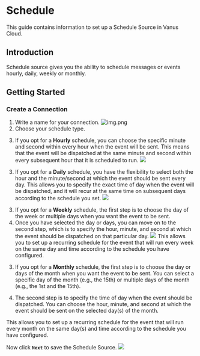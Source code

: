 # Schedule

This guide contains information to set up a Schedule Source in Vanus Cloud.

## Introduction

Schedule source gives you the ability to schedule messages or events hourly, daily, weekly or monthly.


## Getting Started

### Create a Connection
1. Write a name for your connection.
   ![img.png](images/name.png)
2. Choose your schedule type.


<Tabs>

<TabItem label="Hourly" value="hourly">

3. If you opt for a **Hourly** schedule, you can choose the specific minute and second within every hour when the event will be sent. This means that the event will be dispatched at the same minute and second within every subsequent hour that it is scheduled to run.
![](images/img.png)

</TabItem>
<TabItem label="Daily" value="daily">

3. If you opt for a **Daily** schedule, you have the flexibility to select both the hour and the minute/second at which the event should be sent every day. This allows you to specify the exact time of day when the event will be dispatched, and it will recur at the same time on subsequent days according to the schedule you set.
![](images/img_1.png)

</TabItem>
<TabItem label="Weekly" value="weekly">

3. If you opt for a **Weekly** schedule, the first step is to choose the day of the week or multiple days when you want the event to be sent.
4. Once you have selected the day or days, you can move on to the second step, which is to specify the hour, minute, and second at which the event should be dispatched on that particular day.
![](images/img_2.png)
This allows you to set up a recurring schedule for the event that will run every week on the same day and time according to the schedule you have configured.

</TabItem>
<TabItem label="Monthly" value="monthly">

3. If you opt for a **Monthly** schedule, the first step is to choose the day or days of the month when you want the event to be sent. You can select a specific day of the month (e.g., the 15th) or multiple days of the month (e.g., the 1st and the 15th).

4. The second step is to specify the time of day when the event should be dispatched. You can choose the hour, minute, and second at which the event should be sent on the selected day(s) of the month.

This allows you to set up a recurring schedule for the event that will run every month on the same day(s) and time according to the schedule you have configured.

</TabItem>

</Tabs>

Now click **`Next`** to save the Schedule Source.
![](images/img_3.png)